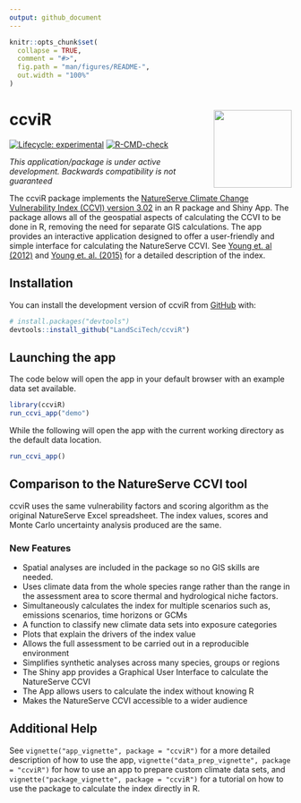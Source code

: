 ```yaml
---
output: github_document
---
```


<!-- README.md is generated from README.Rmd. Please edit that file -->

```r
knitr::opts_chunk$set(
  collapse = TRUE,
  comment = "#>",
  fig.path = "man/figures/README-",
  out.width = "100%"
)
```

# ccviR <a href="https://landscitech.github.io/ccviR/"><img src="man/figures/logo.png" align="right" height="139" /></a>


<!-- badges: start -->
[![Lifecycle: experimental](https://img.shields.io/badge/lifecycle-experimental-orange.svg)](https://lifecycle.r-lib.org/articles/stages.html#experimental)
[![R-CMD-check](https://github.com/LandSciTech/ccviR/workflows/R-CMD-check/badge.svg)](https://github.com/LandSciTech/ccviR/actions)
<!-- badges: end -->

*This application/package is under active development. Backwards compatibility is not guaranteed*

The ccviR package implements the [NatureServe Climate Change Vulnerability Index (CCVI) version 3.02](https://www.natureserve.org/conservation-tools/climate-change-vulnerability-index) in an R package and Shiny App. The package allows all of the geospatial aspects of calculating the CCVI to be done in R, removing the need for separate GIS calculations. The app provides an interactive application designed to offer a user-friendly and simple interface for calculating the NatureServe CCVI. See [Young et. al (2012)](https://www.degruyter.com/document/doi/10.7208/9780226074641-007/html) and [Young et. al. (2015)](https://doi.org/10.1002/wsb.478) for a detailed description of the index.

## Installation

You can install the development version of ccviR from [GitHub](https://github.com/) with:

``` r
# install.packages("devtools")
devtools::install_github("LandSciTech/ccviR")
```

## Launching the app

The code below will open the app in your default browser with an example data set available. 

```r 
library(ccviR)
run_ccvi_app("demo")
```
While the following will open the app with the current working directory as the default data location.

```r 
run_ccvi_app()
```

## Comparison to the NatureServe CCVI tool
 
ccviR uses the same vulnerability factors and scoring algorithm as the original NatureServe Excel spreadsheet. The index values, scores and Monte Carlo uncertainty analysis produced are the same.

### New Features
- Spatial analyses are included in the package so no GIS skills are needed. 
- Uses climate data from the whole species range rather than the range in the assessment area to score thermal and hydrological niche factors.
- Simultaneously calculates the index for multiple scenarios such as, emissions scenarios, time horizons or GCMs
- A function to classify new climate data sets into exposure categories 
- Plots that explain the drivers of the index value
- Allows the full assessment to be carried out in a reproducible environment
- Simplifies synthetic analyses across many species, groups or regions
- The  Shiny app provides a Graphical User Interface to calculate the NatureServe CCVI
- The App allows users to calculate the index without knowing R
- Makes the NatureServe CCVI accessible to a wider audience


## Additional Help

See `vignette("app_vignette", package = "ccviR")` for a more detailed description of how to use the app, `vignette("data_prep_vignette", package = "ccviR")` for how to use an app to prepare custom climate data sets, and `vignette("package_vignette", package = "ccviR")` for a tutorial on how to use the package to calculate the index directly in R.
